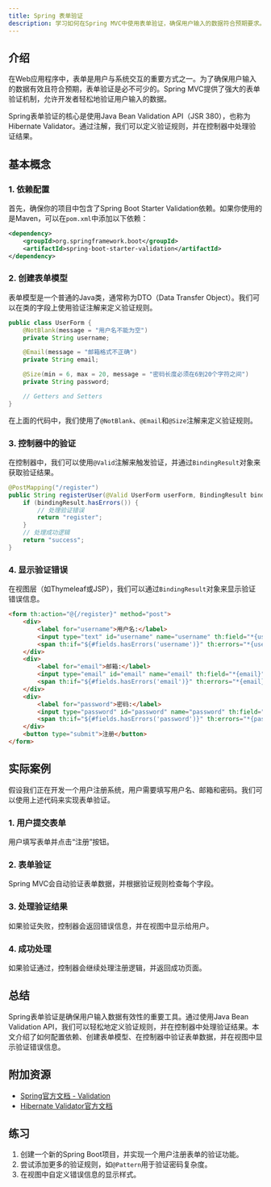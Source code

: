 ```yaml
---
title: Spring 表单验证
description: 学习如何在Spring MVC中使用表单验证，确保用户输入的数据符合预期要求。本文将从基础概念讲起，逐步深入，并提供实际案例和代码示例。
---
```


## 介绍

在Web应用程序中，表单是用户与系统交互的重要方式之一。为了确保用户输入的数据有效且符合预期，表单验证是必不可少的。Spring MVC提供了强大的表单验证机制，允许开发者轻松地验证用户输入的数据。

Spring表单验证的核心是使用Java Bean Validation API（JSR 380），也称为Hibernate Validator。通过注解，我们可以定义验证规则，并在控制器中处理验证结果。

## 基本概念

### 1. 依赖配置

首先，确保你的项目中包含了Spring Boot Starter Validation依赖。如果你使用的是Maven，可以在`pom.xml`中添加以下依赖：

```xml
<dependency>
    <groupId>org.springframework.boot</groupId>
    <artifactId>spring-boot-starter-validation</artifactId>
</dependency>
```

### 2. 创建表单模型

表单模型是一个普通的Java类，通常称为DTO（Data Transfer Object）。我们可以在类的字段上使用验证注解来定义验证规则。

```java
public class UserForm {
    @NotBlank(message = "用户名不能为空")
    private String username;

    @Email(message = "邮箱格式不正确")
    private String email;

    @Size(min = 6, max = 20, message = "密码长度必须在6到20个字符之间")
    private String password;

    // Getters and Setters
}
```

在上面的代码中，我们使用了`@NotBlank`、`@Email`和`@Size`注解来定义验证规则。

### 3. 控制器中的验证

在控制器中，我们可以使用`@Valid`注解来触发验证，并通过`BindingResult`对象来获取验证结果。

```java
@PostMapping("/register")
public String registerUser(@Valid UserForm userForm, BindingResult bindingResult) {
    if (bindingResult.hasErrors()) {
        // 处理验证错误
        return "register";
    }
    // 处理成功逻辑
    return "success";
}
```

### 4. 显示验证错误

在视图层（如Thymeleaf或JSP），我们可以通过`BindingResult`对象来显示验证错误信息。

```html
<form th:action="@{/register}" method="post">
    <div>
        <label for="username">用户名:</label>
        <input type="text" id="username" name="username" th:field="*{username}" />
        <span th:if="${#fields.hasErrors('username')}" th:errors="*{username}">用户名错误信息</span>
    </div>
    <div>
        <label for="email">邮箱:</label>
        <input type="email" id="email" name="email" th:field="*{email}" />
        <span th:if="${#fields.hasErrors('email')}" th:errors="*{email}">邮箱错误信息</span>
    </div>
    <div>
        <label for="password">密码:</label>
        <input type="password" id="password" name="password" th:field="*{password}" />
        <span th:if="${#fields.hasErrors('password')}" th:errors="*{password}">密码错误信息</span>
    </div>
    <button type="submit">注册</button>
</form>
```

## 实际案例

假设我们正在开发一个用户注册系统，用户需要填写用户名、邮箱和密码。我们可以使用上述代码来实现表单验证。

### 1. 用户提交表单

用户填写表单并点击“注册”按钮。

### 2. 表单验证

Spring MVC会自动验证表单数据，并根据验证规则检查每个字段。

### 3. 处理验证结果

如果验证失败，控制器会返回错误信息，并在视图中显示给用户。

### 4. 成功处理

如果验证通过，控制器会继续处理注册逻辑，并返回成功页面。

## 总结

Spring表单验证是确保用户输入数据有效性的重要工具。通过使用Java Bean Validation API，我们可以轻松地定义验证规则，并在控制器中处理验证结果。本文介绍了如何配置依赖、创建表单模型、在控制器中验证表单数据，并在视图中显示验证错误信息。

## 附加资源

- [Spring官方文档 - Validation](https://docs.spring.io/spring-framework/docs/current/reference/html/core.html#validation)
- [Hibernate Validator官方文档](https://docs.jboss.org/hibernate/stable/validator/reference/en-US/html_single/)

## 练习

1. 创建一个新的Spring Boot项目，并实现一个用户注册表单的验证功能。
2. 尝试添加更多的验证规则，如`@Pattern`用于验证密码复杂度。
3. 在视图中自定义错误信息的显示样式。
